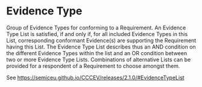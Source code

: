 


# Evidence Type



Group of Evidence Types for conforming to a Requirement. An Evidence Type List is satisfied, if and only if, for all included Evidence Types in this List, corresponding conformant Evidence(s) are supporting the Requirement having this List. The Evidence Type List describes thus an AND condition on the different Evidence Types within the list and an OR condition between two or more Evidence Type Lists. Combinations of alternative Lists can be provided for a respondent of a Requirement to choose amongst them.



See https://semiceu.github.io/CCCEV/releases/2.1.0/#EvidenceTypeList


